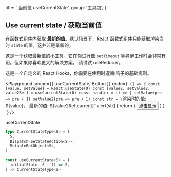 
  title: ' 当前值 useCurrentState',
  group: '工具包',
}

## Use current state / 获取当前值

在函数式组件内获取 **最新的值**。默认场景下，React 函数式组件只能获取渲染当时 `state` 的值，这并非是最新的。

这是一个获取最新值的小工具，它在你进行像 `setTimeout` 等异步工作时会非常有用。但如果你喜欢更大的解决方案，
请试试 <Link target="_blank" color href="https://reactjs.org/docs/hooks-reference.html#usereducer">useReducer</Link>。

这是一个自定义的 React Hooks，你需要在使用时遵循 <Link target="_blank" color href="https://reactjs.org/docs/hooks-rules.html">钩子的基础规则</Link>。

<Playground
  scope={{ useCurrentState, Button }}
  code={`
() => {
  const [value, setValue] = React.useState(0)
  const [value2, setValue2, value2Ref] = useCurrentState(0)
  const handler = () => {
    setValue(pre => pre + 1)
    setValue2(pre => pre + 1)
    const str = \`渲染时的值: \${value}， 最新的值: \${value2Ref.current}\`
    alert(str)
  }
  return (
    <Button size="small" auto onClick={handler}>点击显示</Button>
  )
}
`}
/>

<Attributes edit="/pages/zh-cn/components/use-current-state.mdx">
<Attributes.Title>useCurrentState</Attributes.Title>

```ts
type CurrentStateType<S> = [
  S,
  Dispatch<SetStateAction<S>>,
  MutableRefObject<S>,
]

const useCurrentState<S> = (
  initialState: S | () => S,
) => CurrentStateType<S>
```

</Attributes>

